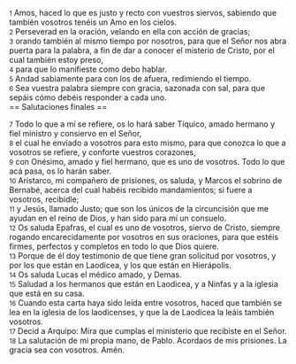 {{anchor|1}} <small>1</small> Amos, haced lo que es justo y recto con vuestros siervos, sabiendo que también vosotros tenéis un Amo en los cielos.<br>
{{anchor|2}} <small>2</small> Perseverad en la oración, velando en ella con acción de gracias;<br>
{{anchor|3}} <small>3</small> orando también al mismo tiempo por nosotros, para que el Señor nos abra puerta para la palabra, a fin de dar a conocer el misterio de Cristo, por el cual también estoy preso,<br>
{{anchor|4}} <small>4</small> para que lo manifieste como debo hablar.<br>
{{anchor|5}} <small>5</small> Andad sabiamente para con los de afuera, redimiendo el tiempo.<br>
{{anchor|6}} <small>6</small> Sea vuestra palabra siempre con gracia, sazonada con sal, para que sepáis cómo debéis responder a cada uno.<br>
== Salutaciones finales ==

{{anchor|7}} <small>7</small> Todo lo que a mí se refiere, os lo hará saber Tíquico, amado hermano y fiel ministro y consiervo en el Señor,<br>
{{anchor|8}} <small>8</small> el cual he enviado a vosotros para esto mismo, para que conozca lo que a vosotros se refiere, y conforte vuestros corazones,<br>
{{anchor|9}} <small>9</small> con Onésimo, amado y fiel hermano, que es uno de vosotros. Todo lo que acá pasa, os lo harán saber.<br>
{{anchor|10}} <small>10</small> Aristarco, mi compañero de prisiones, os saluda, y Marcos el sobrino de Bernabé, acerca del cual habéis recibido mandamientos; si fuere a vosotros, recibidle;<br>
{{anchor|11}} <small>11</small> y Jesús, llamado Justo; que son los únicos de la circuncisión que me ayudan en el reino de Dios, y han sido para mí un consuelo.<br>
{{anchor|12}} <small>12</small> Os saluda Epafras, el cual es uno de vosotros, siervo de Cristo, siempre rogando encarecidamente por vosotros en sus oraciones, para que estéis firmes, perfectos y completos en todo lo que Dios quiere.<br>
{{anchor|13}} <small>13</small> Porque de él doy testimonio de que tiene gran solicitud por vosotros, y por los que están en Laodicea, y los que están en Hierápolis.<br>
{{anchor|14}} <small>14</small> Os saluda Lucas el médico amado, y Demas.<br>
{{anchor|15}} <small>15</small> Saludad a los hermanos que están en Laodicea, y a Ninfas y a la iglesia que está en su casa.<br>
{{anchor|16}} <small>16</small> Cuando esta carta haya sido leída entre vosotros, haced que también se lea en la iglesia de los laodicenses, y que la de Laodicea la leáis también vosotros.<br>
{{anchor|17}} <small>17</small> Decid a Arquipo: Mira que cumplas el ministerio que recibiste en el Señor.<br>
{{anchor|18}} <small>18</small> La salutación de mi propia mano, de Pablo. Acordaos de mis prisiones. La gracia sea con vosotros. Amén.<br>
